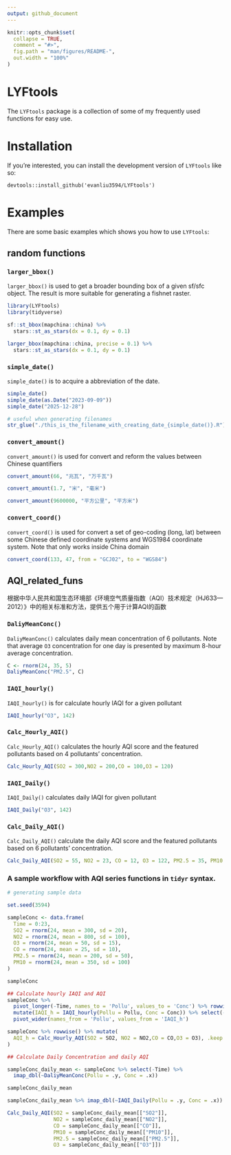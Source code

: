 ```yaml
---
output: github_document
---
```


<!-- README.md is generated from README.Rmd. Please edit that file -->

```r
knitr::opts_chunk$set(
  collapse = TRUE,
  comment = "#>",
  fig.path = "man/figures/README-",
  out.width = "100%"
)
```

# LYFtools

<!-- badges: start -->
<!-- badges: end -->

The `LYFtools` package is a collection of some of my frequently used functions for easy use.

# Installation

If you're interested, you can install the development version of `LYFtools` like so:

```
devtools::install_github('evanliu3594/LYFtools')
```

# Examples

There are some basic examples which shows you how to use `LYFtools`:

## random functions

### `larger_bbox()` 

`larger_bbox()` is used to get a broader bounding box of a given sf/sfc object. The result is more suitable for generating a fishnet raster.

```r
library(LYFtools)
library(tidyverse)

sf::st_bbox(mapchina::china) %>% 
  stars::st_as_stars(dx = 0.1, dy = 0.1)

larger_bbox(mapchina::china, precise = 0.1) %>% 
  stars::st_as_stars(dx = 0.1, dy = 0.1)
```

### `simple_date()`
`simple_date()` is to acquire a abbreviation of the date.
```r
simple_date()
simple_date(as.Date("2023-09-09"))
simple_date("2025-12-28")

# useful when generating filenames
str_glue("./this_is_the_filename_with_creating_date_{simple_date()}.R")
```

### `convert_amount()`
`convert_amount()` is used for convert and reform the values between Chinese quantifiers

```r
convert_amount(66, "兆瓦", "万千瓦")

convert_amount(1.7, "米", "毫米")

convert_amount(9600000, "平方公里", "平方米")
```

### `convert_coord()`
`convert_coord()` is used for convert a set of geo-coding (long, lat) between some Chinese defined coordinate systems and WGS1984 coordinate system. Note that only works inside China domain

```r
convert_coord(133, 47, from = "GCJ02", to = "WGS84")
```

## AQI_related_funs

根据中华人民共和国生态环境部《环境空气质量指数（AQI）技术规定（HJ633—2012）》中的相关标准和方法，提供五个用于计算AQI的函数

### `DaliyMeanConc()`
`DaliyMeanConc()` calculates daily mean concentration of 6 pollutants. Note that average `O3` concentration for one day is presented by maximum 8-hour average concentration.

```r
C <- rnorm(24, 35, 5)
DaliyMeanConc("PM2.5", C)
```

### `IAQI_hourly()`
`IAQI_hourly()` is for calculate hourly IAQI for a given pollutant
```r
IAQI_hourly("O3", 142)
```

### `Calc_Hourly_AQI()`
`Calc_Hourly_AQI()` calculates the hourly AQI score and the featured pollutants based on 4 pollutants' concentration.

```r
Calc_Hourly_AQI(SO2 = 300,NO2 = 200,CO = 100,O3 = 120)
```

### `IAQI_Daily()`
`IAQI_Daily()` calculates daily IAQI for given pollutant

```r
IAQI_Daily("O3", 142)
```

### `Calc_Daily_AQI()`
`Calc_Daily_AQI()` calculate the daily AQI score and the featured pollutants based on 6 pollutants' concentration.

```r
Calc_Daily_AQI(SO2 = 55, NO2 = 23, CO = 12, O3 = 122, PM2.5 = 35, PM10 = 55)
```

### A sample workflow with AQI series functions in `tidyr` syntax.

```r
# generating sample data

set.seed(3594)

sampleConc <- data.frame(
  Time = 0:23,
  SO2 = rnorm(24, mean = 300, sd = 20),
  NO2 = rnorm(24, mean = 800, sd = 100),
  O3 = rnorm(24, mean = 50, sd = 15),
  CO = rnorm(24, mean = 25, sd = 10),
  PM2.5 = rnorm(24, mean = 200, sd = 50),
  PM10 = rnorm(24, mean = 350, sd = 100)
)

sampleConc
```

```r
## Calculate hourly IAQI and AQI
sampleConc %>% 
  pivot_longer(-Time, names_to = 'Pollu', values_to = 'Conc') %>% rowwise() %>% 
  mutate(IAQI_h = IAQI_hourly(Pollu = Pollu, Conc = Conc)) %>% select(-Conc) %>% 
  pivot_wider(names_from = 'Pollu', values_from = 'IAQI_h')

sampleConc %>% rowwise() %>% mutate(
  AQI_h = Calc_Hourly_AQI(SO2 = SO2, NO2 = NO2,CO = CO,O3 = O3), .keep = 'none'
)
```
```r
## Calculate Daily Concentration and daily AQI

sampleConc_daily_mean <- sampleConc %>% select(-Time) %>% 
  imap_dbl(~DaliyMeanConc(Pollu = .y, Conc = .x))

sampleConc_daily_mean

sampleConc_daily_mean %>% imap_dbl(~IAQI_Daily(Pollu = .y, Conc = .x))

Calc_Daily_AQI(SO2 = sampleConc_daily_mean[["SO2"]],
               NO2 = sampleConc_daily_mean[["NO2"]],
               CO = sampleConc_daily_mean[["CO"]],
               PM10 = sampleConc_daily_mean[["PM10"]],
               PM2.5 = sampleConc_daily_mean[["PM2.5"]],
               O3 = sampleConc_daily_mean[["O3"]])
```

